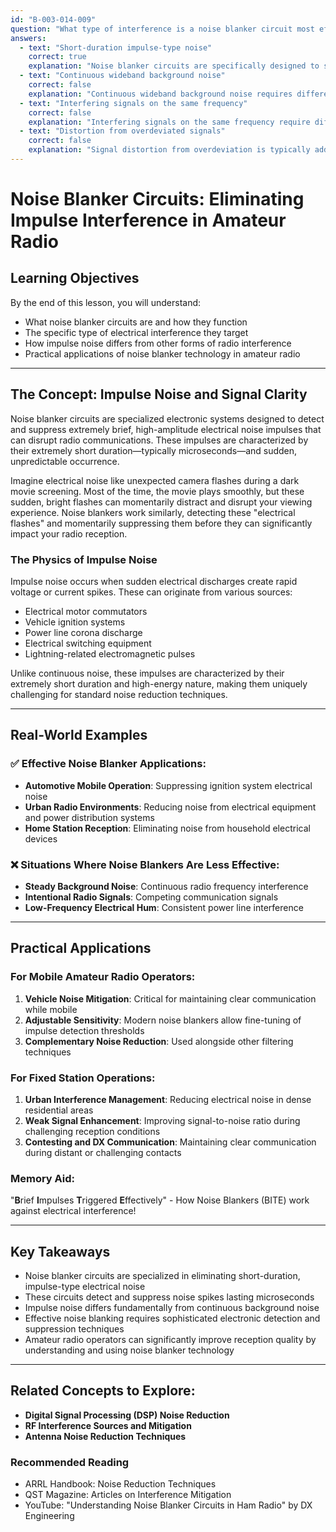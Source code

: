 ```yaml
---
id: "B-003-014-009"
question: "What type of interference is a noise blanker circuit most effective in eliminating?"
answers:
  - text: "Short-duration impulse-type noise"
    correct: true
    explanation: "Noise blanker circuits are specifically designed to suppress brief, sharp electrical impulses that occur randomly and can create momentary 'clicks' or 'pops' in radio reception. These impulses typically come from sources like electrical motors, automobile ignition systems, power line arcing, and other intermittent electrical discharges that create sudden, high-amplitude noise spikes lasting microseconds."
  - text: "Continuous wideband background noise"
    correct: false
    explanation: "Continuous wideband background noise requires different noise reduction techniques like noise reduction (NR) circuits or DSP filtering. Noise blankers are not effective against steady-state noise that remains constant over time, as they are specifically tuned to detect and suppress very short, sudden noise impulses."
  - text: "Interfering signals on the same frequency"
    correct: false
    explanation: "Interfering signals on the same frequency require different mitigation techniques such as narrow filtering, selecting alternative frequencies, or using advanced signal processing methods. Noise blankers do not have the capability to selectively remove concurrent radio signals occupying the same frequency range."
  - text: "Distortion from overdeviated signals"
    correct: false
    explanation: "Signal distortion from overdeviation is typically addressed through proper modulation control, AGC (Automatic Gain Control) circuits, and careful transmitter design. Noise blankers are not designed to correct signal distortion issues related to modulation amplitude or bandwidth."
---
```


# Noise Blanker Circuits: Eliminating Impulse Interference in Amateur Radio

## Learning Objectives
By the end of this lesson, you will understand:
- What noise blanker circuits are and how they function
- The specific type of electrical interference they target
- How impulse noise differs from other forms of radio interference
- Practical applications of noise blanker technology in amateur radio

---

## The Concept: Impulse Noise and Signal Clarity

Noise blanker circuits are specialized electronic systems designed to detect and suppress extremely brief, high-amplitude electrical noise impulses that can disrupt radio communications. These impulses are characterized by their extremely short duration—typically microseconds—and sudden, unpredictable occurrence.

Imagine electrical noise like unexpected camera flashes during a dark movie screening. Most of the time, the movie plays smoothly, but these sudden, bright flashes can momentarily distract and disrupt your viewing experience. Noise blankers work similarly, detecting these "electrical flashes" and momentarily suppressing them before they can significantly impact your radio reception.

### The Physics of Impulse Noise

Impulse noise occurs when sudden electrical discharges create rapid voltage or current spikes. These can originate from various sources:
- Electrical motor commutators
- Vehicle ignition systems
- Power line corona discharge
- Electrical switching equipment
- Lightning-related electromagnetic pulses

Unlike continuous noise, these impulses are characterized by their extremely short duration and high-energy nature, making them uniquely challenging for standard noise reduction techniques.

---

## Real-World Examples

### ✅ Effective Noise Blanker Applications:
- **Automotive Mobile Operation**: Suppressing ignition system electrical noise
- **Urban Radio Environments**: Reducing noise from electrical equipment and power distribution systems
- **Home Station Reception**: Eliminating noise from household electrical devices

### ❌ Situations Where Noise Blankers Are Less Effective:
- **Steady Background Noise**: Continuous radio frequency interference
- **Intentional Radio Signals**: Competing communication signals
- **Low-Frequency Electrical Hum**: Consistent power line interference

---

## Practical Applications

### For Mobile Amateur Radio Operators:
1. **Vehicle Noise Mitigation**: Critical for maintaining clear communication while mobile
2. **Adjustable Sensitivity**: Modern noise blankers allow fine-tuning of impulse detection thresholds
3. **Complementary Noise Reduction**: Used alongside other filtering techniques

### For Fixed Station Operations:
1. **Urban Interference Management**: Reducing electrical noise in dense residential areas
2. **Weak Signal Enhancement**: Improving signal-to-noise ratio during challenging reception conditions
3. **Contesting and DX Communication**: Maintaining clear communication during distant or challenging contacts

### Memory Aid:
"**B**rief **I**mpulses **T**riggered **E**ffectively" - How Noise Blankers (BITE) work against electrical interference!

---

## Key Takeaways

- Noise blanker circuits are specialized in eliminating short-duration, impulse-type electrical noise
- These circuits detect and suppress noise spikes lasting microseconds
- Impulse noise differs fundamentally from continuous background noise
- Effective noise blanking requires sophisticated electronic detection and suppression techniques
- Amateur radio operators can significantly improve reception quality by understanding and using noise blanker technology

---

## Related Concepts to Explore:
- **Digital Signal Processing (DSP) Noise Reduction**
- **RF Interference Sources and Mitigation**
- **Antenna Noise Reduction Techniques**

### Recommended Reading
- ARRL Handbook: Noise Reduction Techniques
- QST Magazine: Articles on Interference Mitigation
- YouTube: "Understanding Noise Blanker Circuits in Ham Radio" by DX Engineering